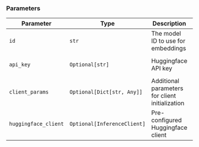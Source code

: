 ### Parameters

| Parameter | Type | Description | Default |
|-----------|------|-------------|---------|
| `id` | `str` | The model ID to use for embeddings | `"jinaai/jina-embeddings-v2-base-code"` |
| `api_key` | `Optional[str]` | Huggingface API key | Environment variable `HUGGINGFACE_API_KEY` |
| `client_params` | `Optional[Dict[str, Any]]` | Additional parameters for client initialization | `None` |
| `huggingface_client` | `Optional[InferenceClient]` | Pre-configured Huggingface client | `None` |